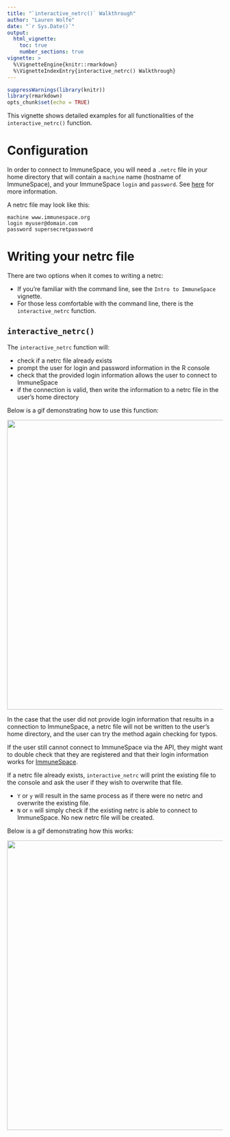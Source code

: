 ```yaml
---
title: "`interactive_netrc()` Walkthrough"
author: "Lauren Wolfe"
date: "`r Sys.Date()`"
output:
  html_vignette:
    toc: true
    number_sections: true
vignette: >
  %\VignetteEngine{knitr::rmarkdown}
  %\VignetteIndexEntry{interactive_netrc() Walkthrough}
---
```


```r
suppressWarnings(library(knitr))
library(rmarkdown)
opts_chunk$set(echo = TRUE)
```


This vignette shows detailed examples for all functionalities of the `interactive_netrc()` function.



# Configuration

In order to connect to ImmuneSpace, you will need a `.netrc` file in your home directory that will contain a `machine` name (hostname of ImmuneSpace), and your ImmuneSpace `login` and `password`. See [here](https://www.labkey.org/wiki/home/Documentation/page.view?name=netrc) for more information.

A netrc file may look like this:

```
machine www.immunespace.org
login myuser@domain.com
password supersecretpassword
```



# Writing your netrc file

There are two options when it comes to writing a netrc:

* If you're familiar with the command line, see the `Intro to ImmuneSpace` vignette.
* For those less comfortable with the command line, there is the `interactive_netrc` function.

## `interactive_netrc()`

The `interactive_netrc` function will:

* check if a netrc file already exists
* prompt the user for login and password information in the R console
* check that the provided login information allows the user to connect to ImmuneSpace
* if the connection is valid, then write the information to a netrc file in the user's home directory

Below is a gif demonstrating how to use this function:

![](./img/createNetrc.gif){width=675px}

In the case that the user did not provide login information that results in a connection to ImmuneSpace, a netrc file will not be written to the user's home directory, and the user can try the method again checking for typos.

If the user still cannot connect to ImmuneSpace via the API, they might want to double check that they are registered and that their login information works for [ImmuneSpace](https://immunespace.org/).

If a netrc file already exists, `interactive_netrc` will print the existing file to the console and ask the user if they wish to overwrite that file.

* `Y` or `y` will result in the same process as if there were no netrc and overwrite the existing file.
* `N` or `n` will simply check if the existing netrc is able to connect to ImmuneSpace. No new netrc file will be created.

Below is a gif demonstrating how this works:

![](./img/netrcOverwriteOption.gif){width=675px}
